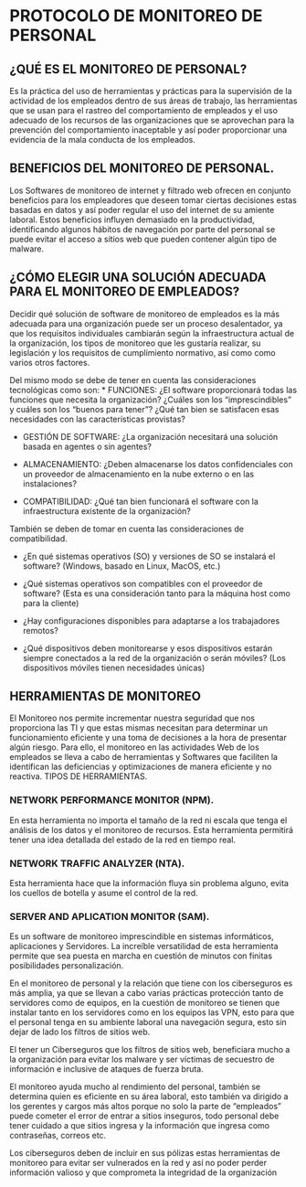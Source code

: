 # PROTOCOLO DE MONITOREO DE PERSONAL

## ¿QUÉ ES EL MONITOREO DE PERSONAL?

Es la práctica del uso de herramientas y prácticas para la supervisión de la actividad de los empleados dentro de sus áreas de trabajo, las herramientas que se usan para el rastreo del comportamiento de empleados y el uso adecuado de los recursos de las organizaciones que se aprovechan para la prevención del comportamiento inaceptable y así poder proporcionar una evidencia de la mala conducta de los empleados.

## BENEFICIOS DEL MONITOREO DE PERSONAL.
Los Softwares de monitoreo de internet y filtrado web ofrecen en conjunto beneficios para los empleadores que deseen tomar ciertas decisiones estas basadas en datos y así poder regular el uso del internet de su amiente laboral. Estos beneficios influyen demasiado en la productividad, identificando algunos hábitos de navegación por parte del personal se puede evitar el acceso a sitios web que pueden contener algún tipo de malware.

## ¿CÓMO ELEGIR UNA SOLUCIÓN ADECUADA PARA EL MONITOREO DE EMPLEADOS?
Decidir qué solución de software de monitoreo de empleados es la más adecuada para una organización puede ser un proceso desalentador, ya que los requisitos individuales cambiarán según la infraestructura actual de la organización, los tipos de monitoreo que les gustaría realizar, su legislación y los requisitos de cumplimiento normativo, así como como varios otros factores. 

Del mismo modo se debe de tener en cuenta las consideraciones tecnológicas como son:
*	FUNCIONES: ¿El software proporcionará todas las funciones que necesita la organización? ¿Cuáles son los "imprescindibles" y cuáles son los "buenos para tener"? ¿Qué tan bien se satisfacen esas necesidades con las características provistas?

*	GESTIÓN DE SOFTWARE: ¿La organización necesitará una solución basada en agentes o sin agentes?

*	ALMACENAMIENTO: ¿Deben almacenarse los datos confidenciales con un proveedor de almacenamiento en la nube externo o en las instalaciones?

*	COMPATIBILIDAD: ¿Qué tan bien funcionará el software con la infraestructura existente de la organización?

También se deben de tomar en cuenta las consideraciones de compatibilidad.

*	¿En qué sistemas operativos (SO) y versiones de SO se instalará el software? (Windows, basado en Linux, MacOS, etc.)

*	¿Qué sistemas operativos son compatibles con el proveedor de software? (Esta es una consideración tanto para la máquina host como para la cliente)

*	¿Hay configuraciones disponibles para adaptarse a los trabajadores remotos?

*	¿Qué dispositivos deben monitorearse y esos dispositivos estarán siempre conectados a la red de la organización o serán móviles? (Los dispositivos móviles tienen necesidades únicas)

## HERRAMIENTAS DE MONITOREO

El Monitoreo nos permite incrementar nuestra seguridad que nos proporciona las TI y que estas mismas necesitan para determinar un funcionamiento eficiente y una toma de decisiones a la hora de presentar algún riesgo. Para ello, el monitoreo en las actividades Web de los empleados se lleva a cabo de herramientas y Softwares que faciliten la identifican las deficiencias y optimizaciones de manera eficiente y no reactiva. 
TIPOS DE HERRAMIENTAS.

### NETWORK PERFORMANCE MONITOR (NPM).
 En esta herramienta no importa el tamaño de la red ni escala que tenga el análisis de los datos y el monitoreo de recursos. Esta herramienta permitirá tener una idea detallada del estado de la red en tiempo real.


### NETWORK TRAFFIC ANALYZER (NTA).
 Esta herramienta hace que la información fluya sin problema alguno, evita los cuellos de botella y asume el control de la red.


### SERVER AND APLICATION MONITOR (SAM).
 Es un software de monitoreo imprescindible en sistemas informáticos, aplicaciones y Servidores. La increíble versatilidad de esta herramienta permite que sea puesta en marcha en cuestión de minutos con finitas posibilidades personalización.

En el monitoreo de personal y la relación que tiene con los ciberseguros es más amplia, ya que se llevan a cabo varias prácticas protección tanto de servidores como de equipos, en la cuestión de monitoreo se tienen que instalar tanto en los servidores como en los equipos las VPN, esto para que el personal tenga en su ambiente laboral una navegación segura, esto sin dejar de lado los filtros de sitios web.

El tener un Ciberseguros que los filtros de sitios web, beneficiara mucho a la organización para evitar los malware y ser víctimas de secuestro de información e inclusive de ataques de fuerza bruta.

El monitoreo ayuda mucho al rendimiento del personal, también se determina quien es eficiente en su área laboral, esto también va dirigido a los gerentes y cargos más altos porque no solo la parte de “empleados” puede cometer el error de entrar a sitios inseguros, todo personal debe tener cuidado a que sitios ingresa y la información que ingresa como contraseñas, correos etc.

Los ciberseguros deben de incluir en sus pólizas estas herramientas de monitoreo para evitar ser vulnerados en la red y así no poder perder información valioso y que comprometa la integridad de la organización 
